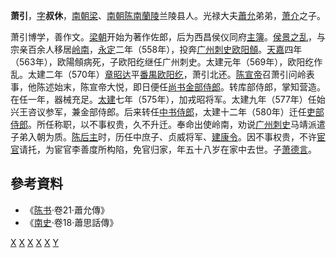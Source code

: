 '''萧引'''，[[表字|字]]'''叔休'''，[[南朝梁|南朝梁]]、[[南朝陈|南朝陈]][[南蘭陵郡|南蘭陵]]兰陵县人。光禄大夫[[蕭允|蕭允]]弟弟，[[萧介|萧介]]之子。

萧引博学，善作文。[[梁朝|梁朝]]开始为著作佐郎，后为西昌侯仪同府[[主簿|主簿]]。[[侯景之乱|侯景之乱]]，与宗亲百余人移居[[岭南|岭南]]，[[永定|永定]]二年（558年），投奔[[广州|广州]][[刺史|刺史]][[欧阳頠|欧阳頠]]。[[天嘉|天嘉]]四年（563年），欧陽頠病死，子欧阳纥继任广州刺史。太建元年（569年），欧阳纥作乱。太建二年（570年）[[章昭达|章昭达]]平[[番禺縣|番禺]][[欧阳纥|欧阳纥]]，萧引北还。[[陈宣帝|陈宣帝]]召萧引问岭表事，他陈述始末，陈宣帝大悦，即日便任[[尚书|尚书]][[金部|金部]][[侍郎|侍郎]]。转库部侍郎，掌知营造。在任一年，器械充足。[[太建|太建]]七年（575年），加戎昭将军。太建九年（577年）任始兴王咨议参军，兼金部侍郎。后来转任[[中书侍郎|中书侍郎]]，太建十二年（580年）迁任[[吏部侍郎|吏部侍郎]]。所任称职，以不事权贵，久不升迁。奉命出使岭南，劝说[[广州|广州]][[刺史|刺史]]马靖派遣子弟入朝为质。[[陈后主|陈后主]]时，历任中庶子、贞威将军、[[建康|建康]][[令|令]]。因不事权贵，不许[[宦官|宦官]]请托，为宦官李善度所构陷，免官归家，年五十八岁在家中去世。子[[萧德言|萧德言]]。

== 參考資料 ==
*《[[陈书|陈书]]·卷21·蕭允傳》
*《[[南史|南史]]·卷18·蕭思話傳》

[[Category:南梁官员|X]]
[[Category:南陈侍郎|X]]
[[Category:南陈将军|X]]
[[Category:南陈县令|X]]
[[Category:南陈中书侍郎|X]]
[[Category:蘭陵蕭氏|Y]]